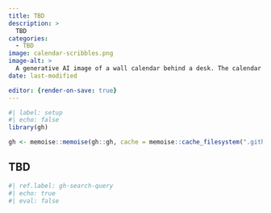 ```yaml
---
title: TBD
description: >
  TBD
categories:
  - TBD
image: calendar-scribbles.png
image-alt: >
  A generative AI image of a wall calendar behind a desk. The calendar is a mess.
date: last-modified

editor: {render-on-save: true}
---
```


```r
#| label: setup
#| echo: false
library(gh)

gh <- memoise::memoise(gh::gh, cache = memoise::cache_filesystem(".github"))
```

## TBD









```r
#| ref.label: gh-search-query
#| echo: true
#| eval: false
```


